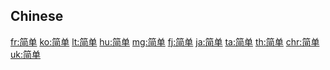 {{also|簡單}}
==Chinese==
{{zh-see|簡單}}

[[fr:简单]]
[[ko:简单]]
[[lt:简单]]
[[hu:简单]]
[[mg:简单]]
[[fj:简单]]
[[ja:简单]]
[[ta:简单]]
[[th:简单]]
[[chr:简单]]
[[uk:简单]]